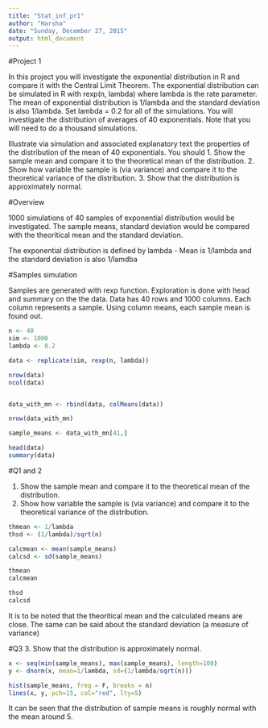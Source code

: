 ```yaml
---
title: "Stat_inf_pr1"
author: "Harsha"
date: "Sunday, December 27, 2015"
output: html_document
---
```

#Project 1

In this project you will investigate the exponential distribution in R and compare it with the Central Limit Theorem. The exponential distribution can be simulated in R with rexp(n, lambda) where lambda is the rate parameter. The mean of exponential distribution is 1/lambda and the standard deviation is also 1/lambda. Set lambda = 0.2 for all of the simulations. You will investigate the distribution of averages of 40 exponentials. Note that you will need to do a thousand simulations.

Illustrate via simulation and associated explanatory text the properties of the distribution of the mean of 40 exponentials.  You should
1. Show the sample mean and compare it to the theoretical mean of the distribution.
2. Show how variable the sample is (via variance) and compare it to the theoretical variance of the distribution.
3. Show that the distribution is approximately normal.


#Overview

1000 simulations of 40 samples of exponential distribution would be investigated. The sample means, standard deviation would be compared with the theoritical mean and the standard deviation. 

The exponential distribution is defined by lambda - Mean is 1/lambda and the standard deviation is also 1/lamdba
  
#Samples simulation

Samples are generated with rexp function. Exploration is done with head and summary on the the data. Data has 40 rows and 1000 columns. Each column represents a sample. Using column means, each sample mean is found out.
                                                                      
```r
n <- 40
sim <- 1000
lambda <- 0.2

data <- replicate(sim, rexp(n, lambda))

nrow(data)
ncol(data)


data_with_mn <- rbind(data, colMeans(data))

nrow(data_with_mn)

sample_means <- data_with_mn[41,]

```
```r
head(data)
summary(data)
```


#Q1 and 2

1. Show the sample mean and compare it to the theoretical mean of the distribution.
2. Show how variable the sample is (via variance) and compare it to the theoretical variance of the distribution.


```r
thmean <- 1/lambda
thsd <- (1/lambda)/sqrt(n)

calcmean <- mean(sample_means)
calcsd <- sd(sample_means)

thmean
calcmean

thsd
calcsd

```
It is to be noted that the theoritical mean and the calculated means are close. The same can be said about the standard deviation (a measure of variance)

#Q3
3. Show that the distribution is approximately normal.



```r
x <- seq(min(sample_means), max(sample_means), length=100)
y <- dnorm(x, mean=1/lambda, sd=(1/lambda/sqrt(n)))

hist(sample_means, freq = F, breaks = n)
lines(x, y, pch=15, col="red", lty=5)
```

It can be seen that the distribution of sample means is roughly normal with the mean around 5.